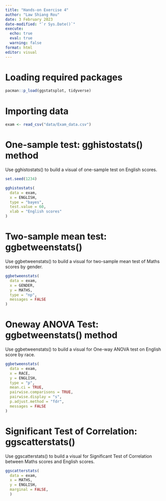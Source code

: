 ```yaml
---
title: "Hands-on Exercise 4"
author: "Law Shiang Rou"
date: 3 February 2023
date-modified: "`r Sys.Date()`"
execute: 
  echo: true
  eval: true
  warning: false
format: html
editor: visual
---
```



# Loading required packages
```r
pacman::p_load(ggstatsplot, tidyverse)
```

# Importing data
```r
exam <- read_csv("data/Exam_data.csv")
```

# One-sample test: gghistostats() method
Use gghistostats() to build a visual of one-sample test on English scores.
```r
set.seed(1234)

gghistostats(
  data = exam,
  x = ENGLISH,
  type = "bayes",
  test.value = 60,
  xlab = "English scores"
)
```

# Two-sample mean test: ggbetweenstats()
Use ggbetweenstats() to build a visual for two-sample mean test of Maths scores by gender.
```r
ggbetweenstats(
  data = exam,
  x = GENDER, 
  y = MATHS,
  type = "np",
  messages = FALSE
)
```

# Oneway ANOVA Test: ggbetweenstats() method
Use ggbetweenstats() to build a visual for One-way ANOVA test on English score by race.
```r
ggbetweenstats(
  data = exam,
  x = RACE, 
  y = ENGLISH,
  type = "p",
  mean.ci = TRUE, 
  pairwise.comparisons = TRUE, 
  pairwise.display = "s",
  p.adjust.method = "fdr",
  messages = FALSE
)
```

# Significant Test of Correlation: ggscatterstats()
Use ggscatterstats() to build a visual for Significant Test of Correlation between Maths scores and English scores.
```r
ggscatterstats(
  data = exam,
  x = MATHS,
  y = ENGLISH,
  marginal = FALSE,
  )
```

